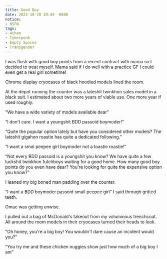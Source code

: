 ```yaml
---
title: Good Boy
date: 2022-10-20 10:49 -0800
notice:
- NSFW
tags:
- 4chan
- Cyberpunk
- Empty Spaces
- Transgender
---
```


I was flush with good boy points from a recent contract with mama so I
decided to treat myself. Mama said if I do well with a practice
<Abbr>GF</Abbr> I could even get a real girl sometime!

Chrome display cryocases of black hoodied models lined the room.

At the depot running the counter was a lateshit twinkhon sales model
in a black suit. I estimated about two more years of viable use. One
more year if used roughly.

<P><Q>We have a wide variety of models available dear</Q></P>

<P><Q>I don't care. I want a youngshit <Abbr>BDD</Abbr> passoid
boymoder!</Q></P>

<P><Q>Quite the popular option lately but have you considered other
models?  The lateshit gigahon roastie has quite a dedicated
following.</Q></P>

<P><Q>I want a smol peepee girl boymoder not a toastie roastie!</Q></P>

<P><Q>Not every <Abbr>BDD</Abbr> passoid is a youngshit you know? We have quite a few
luckshit twinkhon futchboys waiting for a good home. How many good boy
points do you even have dear? You're looking for quite the expensive
option you know?</Q></P>

I leaned my big boned man padding over the counter.

<Q>I want a <Abbr>BDD</Abbr> boymoder passoid small peepee girl</Q> I said through
gritted teeth.

Omae was getting unwise.

I pulled out a bag of McDonald's takeout from my voluminous
trenchcoat. All around the room models in their cryocases turned their
heads to look.

<P><Q>Oh honey, you're a big boy! You wouldn't dare cause an incident would
you?</Q></P>

<P><Q>You try me and these chicken nuggies show just how much of a big boy
I am</Q></P>
